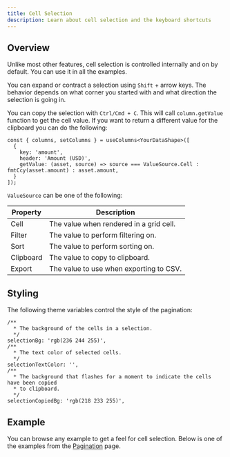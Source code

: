 ```yaml
---
title: Cell Selection
description: Learn about cell selection and the keyboard shortcuts
---
```



## Overview

Unlike most other features, cell selection is controlled internally and on by default. You can use it in all the examples.

You can expand or contract a selection using `Shift` + arrow keys. The behavior depends on what corner you started with and what direction the selection is going in.

You can copy the selection with `Ctrl/Cmd + C`. This will call `column.getValue` function to get the cell value. If you want to return a different value for the clipboard you can do the following:

```ts:title=Return+different+value+for+clipboard
const { columns, setColumns } = useColumns<YourDataShape>([
  {
    key: 'amount',
    header: 'Amount (USD)',
    getValue: (asset, source) => source === ValueSource.Cell : fmtCcy(asset.amount) : asset.amount,
  }
]);
```

`ValueSource` can be one of the following:

| Property  | Description                             |
| --------- | --------------------------------------- |
| Cell      | The value when rendered in a grid cell. |
| Filter    | The value to perform filtering on.      |
| Sort      | The value to perform sorting on.        |
| Clipboard | The value to copy to clipboard.         |
| Export    | The value to use when exporting to CSV. |

## Styling

The following theme variables control the style of the pagination:

```ts:title=Cell+selection+theme+variables
/**
  * The background of the cells in a selection.
  */
selectionBg: 'rgb(236 244 255)',
/**
  * The text color of selected cells.
  */
selectionTextColor: '',
/**
  * The background that flashes for a moment to indicate the cells have been copied
  * to clipboard.
  */
selectionCopiedBg: 'rgb(218 233 255)',
```

## Example

You can browse any example to get a feel for cell selection. Below is one of the examples from the [Pagination](/rows/pagination) page.

<Showcase fileName="PaginationBuiltin.tsx">
  <PaginationBuiltin />
</Showcase>
